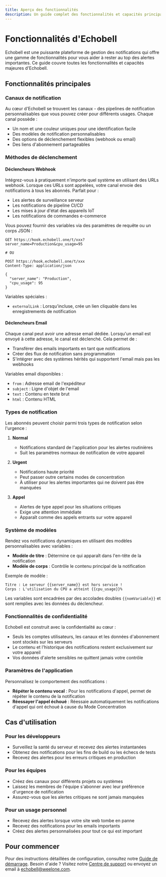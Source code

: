 ```yaml
---
title: Aperçu des fonctionnalités
description: Un guide complet des fonctionnalités et capacités principales d'Echobell
---
```


# Fonctionnalités d'Echobell

Echobell est une puissante plateforme de gestion des notifications qui offre une gamme de fonctionnalités pour vous aider à rester au top des alertes importantes. Ce guide couvre toutes les fonctionnalités et capacités majeures d'Echobell.

<Cards>
  <Card
    href="/fr/docs/webhook"
    title="Intégration Webhook"
    description="Apprenez à intégrer les webhooks d'Echobell dans vos applications et services"
  />
  <Card
    href="/fr/docs/email-trigger"
    title="Déclencheurs Email"
    description="Apprenez à utiliser les déclencheurs email pour envoyer des notifications dans Echobell"
  />
  <Card
    href="/fr/docs/notification"
    title="Notifications"
    description="Comprendre comment fonctionnent les notifications dans Echobell et les différents types disponibles."
  />
</Cards>

## Fonctionnalités principales

### Canaux de notification

Au cœur d'Echobell se trouvent les canaux - des pipelines de notification personnalisables que vous pouvez créer pour différents usages. Chaque canal possède :

- Un nom et une couleur uniques pour une identification facile
- Des modèles de notification personnalisables
- Des options de déclenchement flexibles (webhook ou email)
- Des liens d'abonnement partageables

### Méthodes de déclenchement

#### Déclencheurs Webhook

Intégrez-vous à pratiquement n'importe quel système en utilisant des URLs webhook. Lorsque ces URLs sont appelées, votre canal envoie des notifications à tous les abonnés. Parfait pour :

- Les alertes de surveillance serveur
- Les notifications de pipeline CI/CD
- Les mises à jour d'état des appareils IoT
- Les notifications de commandes e-commerce

Vous pouvez fournir des variables via des paramètres de requête ou un corps JSON :

```http
GET https://hook.echobell.one/t/xxx?server_name=Production&cpu_usage=95

# OU

POST https://hook.echobell.one/t/xxx
Content-Type: application/json

{
  "server_name": "Production",
  "cpu_usage": 95
}
```

Variables spéciales :

- `externalLink` : Lorsqu'incluse, crée un lien cliquable dans les enregistrements de notification

#### Déclencheurs Email

Chaque canal peut avoir une adresse email dédiée. Lorsqu'un email est envoyé à cette adresse, le canal est déclenché. Cela permet de :

- Transférer des emails importants en tant que notifications
- Créer des flux de notification sans programmation
- S'intégrer avec des systèmes hérités qui supportent l'email mais pas les webhooks

Variables email disponibles :

- `from` : Adresse email de l'expéditeur
- `subject` : Ligne d'objet de l'email
- `text` : Contenu en texte brut
- `html` : Contenu HTML

### Types de notification

Les abonnés peuvent choisir parmi trois types de notification selon l'urgence :

1. **Normal**

   - Notifications standard de l'application pour les alertes routinières
   - Suit les paramètres normaux de notification de votre appareil

2. **Urgent**

   - Notifications haute priorité
   - Peut passer outre certains modes de concentration
   - À utiliser pour les alertes importantes qui ne doivent pas être manquées

3. **Appel**
   - Alertes de type appel pour les situations critiques
   - Exige une attention immédiate
   - Apparaît comme des appels entrants sur votre appareil

### Système de modèles

Rendez vos notifications dynamiques en utilisant des modèles personnalisables avec variables :

- **Modèle de titre** : Détermine ce qui apparaît dans l'en-tête de la notification
- **Modèle de corps** : Contrôle le contenu principal de la notification

Exemple de modèle :

```
Titre : Le serveur {{server_name}} est hors service !
Corps : L'utilisation du CPU a atteint {{cpu_usage}}%
```

Les variables sont encadrées par des accolades doubles `{{nomVariable}}` et sont remplies avec les données du déclencheur.

### Fonctionnalités de confidentialité

Echobell est construit avec la confidentialité au cœur :

- Seuls les comptes utilisateurs, les canaux et les données d'abonnement sont stockés sur les serveurs
- Le contenu et l'historique des notifications restent exclusivement sur votre appareil
- Vos données d'alerte sensibles ne quittent jamais votre contrôle

### Paramètres de l'application

Personnalisez le comportement des notifications :

- **Répéter le contenu vocal** : Pour les notifications d'appel, permet de répéter le contenu de la notification
- **Réessayer l'appel échoué** : Réessaie automatiquement les notifications d'appel qui ont échoué à cause du Mode Concentration

## Cas d'utilisation

### Pour les développeurs

- Surveillez la santé du serveur et recevez des alertes instantanées
- Obtenez des notifications pour les fins de build ou les échecs de tests
- Recevez des alertes pour les erreurs critiques en production

### Pour les équipes

- Créez des canaux pour différents projets ou systèmes
- Laissez les membres de l'équipe s'abonner avec leur préférence d'urgence de notification
- Assurez-vous que les alertes critiques ne sont jamais manquées

### Pour un usage personnel

- Recevez des alertes lorsque votre site web tombe en panne
- Recevez des notifications pour les emails importants
- Créez des alertes personnalisées pour tout ce qui est important

## Pour commencer

Pour des instructions détaillées de configuration, consultez notre [Guide de démarrage](/fr/docs). Besoin d'aide ? Visitez notre [Centre de support](/fr/docs/support) ou envoyez un email à echobell@weelone.com.
